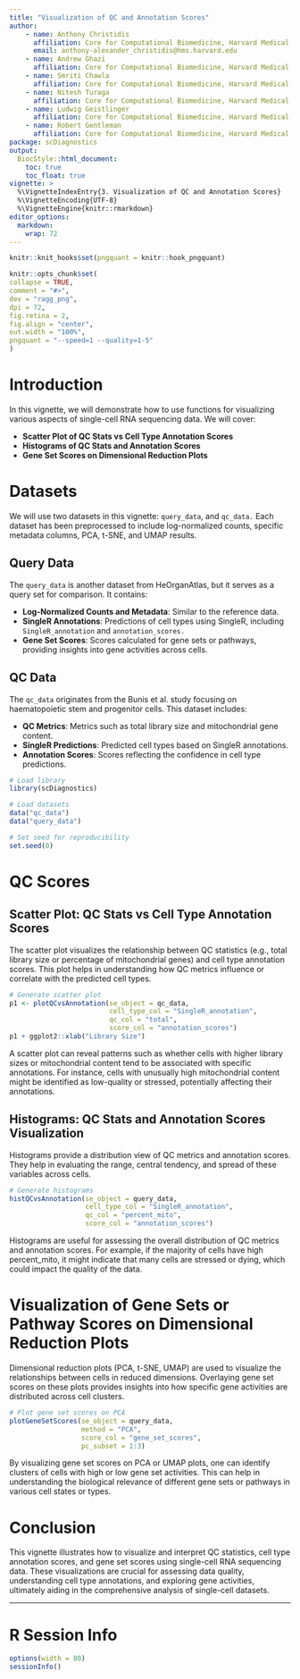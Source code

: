 ```yaml
---
title: "Visualization of QC and Annotation Scores"
author:
    - name: Anthony Christidis
      affiliation: Core for Computational Biomedicine, Harvard Medical School
      email: anthony-alexander_christidis@hms.harvard.edu
    - name: Andrew Ghazi
      affiliation: Core for Computational Biomedicine, Harvard Medical School
    - name: Smriti Chawla
      affiliation: Core for Computational Biomedicine, Harvard Medical School
    - name: Nitesh Turaga
      affiliation: Core for Computational Biomedicine, Harvard Medical School
    - name: Ludwig Geistlinger
      affiliation: Core for Computational Biomedicine, Harvard Medical School
    - name: Robert Gentleman
      affiliation: Core for Computational Biomedicine, Harvard Medical School
package: scDiagnostics
output: 
  BiocStyle::html_document:
    toc: true
    toc_float: true
vignette: >
  %\VignetteIndexEntry{3. Visualization of QC and Annotation Scores}
  %\VignetteEncoding{UTF-8}
  %\VignetteEngine{knitr::rmarkdown}
editor_options: 
  markdown: 
    wrap: 72
---
```


```r
knitr::knit_hooks$set(pngquant = knitr::hook_pngquant)

knitr::opts_chunk$set(
collapse = TRUE,
comment = "#>",
dev = "ragg_png",
dpi = 72,
fig.retina = 2,
fig.align = "center",
out.width = "100%",
pngquant = "--speed=1 --quality=1-5"
)
```

# Introduction
In this vignette, we will demonstrate how to use functions for visualizing various aspects of single-cell RNA sequencing data. We will cover:

- **Scatter Plot of QC Stats vs Cell Type Annotation Scores**
- **Histograms of QC Stats and Annotation Scores**
- **Gene Set Scores on Dimensional Reduction Plots**

#  Datasets

We will use two datasets in this vignette: `query_data`, and `qc_data.` Each dataset has been preprocessed to include log-normalized counts, specific metadata columns, PCA, t-SNE, and UMAP results.

## Query Data
The `query_data` is another dataset from HeOrganAtlas, but it serves as a query set for comparison. It contains:

- **Log-Normalized Counts and Metadata**: Similar to the reference data.
- **SingleR Annotations**: Predictions of cell types using SingleR, including `SingleR_annotation` and `annotation_scores.`
- **Gene Set Scores**: Scores calculated for gene sets or pathways, providing insights into gene activities across cells.

## QC Data
The `qc_data` originates from the Bunis et al. study focusing on haematopoietic stem and progenitor cells. This dataset includes:

- **QC Metrics**: Metrics such as total library size and mitochondrial gene content.
- **SingleR Predictions**: Predicted cell types based on SingleR annotations.
- **Annotation Scores**: Scores reflecting the confidence in cell type predictions.

```r
# Load library
library(scDiagnostics)

# Load datasets
data("qc_data")
data("query_data")

# Set seed for reproducibility
set.seed(0)
```


# QC Scores

## Scatter Plot: QC Stats vs Cell Type Annotation Scores

The scatter plot visualizes the relationship between QC statistics (e.g., total library size or percentage of mitochondrial genes) and cell type annotation scores. This plot helps in understanding how QC metrics influence or correlate with the predicted cell types.


```r
# Generate scatter plot
p1 <- plotQCvsAnnotation(se_object = qc_data,
                         cell_type_col = "SingleR_annotation",
                         qc_col = "total",
                         score_col = "annotation_scores")
p1 + ggplot2::xlab("Library Size")
```
A scatter plot can reveal patterns such as whether cells with higher library sizes or mitochondrial content tend to be associated with specific annotations. For instance, cells with unusually high mitochondrial content might be identified as low-quality or stressed, potentially affecting their annotations.

## Histograms: QC Stats and Annotation Scores Visualization

Histograms provide a distribution view of QC metrics and annotation scores. They help in evaluating the range, central tendency, and spread of these variables across cells.



```r
# Generate histograms
histQCvsAnnotation(se_object = query_data, 
                   cell_type_col = "SingleR_annotation", 
                   qc_col = "percent_mito", 
                   score_col = "annotation_scores")
```
Histograms are useful for assessing the overall distribution of QC metrics and annotation scores. For example, if the majority of cells have high percent_mito, it might indicate that many cells are stressed or dying, which could impact the quality of the data.

# Visualization of Gene Sets or Pathway Scores on Dimensional Reduction Plots

Dimensional reduction plots (PCA, t-SNE, UMAP) are used to visualize the relationships between cells in reduced dimensions. Overlaying gene set scores on these plots provides insights into how specific gene activities are distributed across cell clusters.
```r
# Plot gene set scores on PCA
plotGeneSetScores(se_object = query_data, 
                  method = "PCA", 
                  score_col = "gene_set_scores", 
                  pc_subset = 1:3)
```
By visualizing gene set scores on PCA or UMAP plots, one can identify clusters of cells with high or low gene set activities. This can help in understanding the biological relevance of different gene sets or pathways in various cell states or types.



# Conclusion 

This vignette illustrates how to visualize and interpret QC statistics, cell type annotation scores, and gene set scores using single-cell RNA sequencing data. These visualizations are crucial for assessing data quality, understanding cell type annotations, and exploring gene activities, ultimately aiding in the comprehensive analysis of single-cell datasets.


------------------------------------------------------------------------

# R Session Info

```r
options(width = 80) 
sessionInfo()
```

